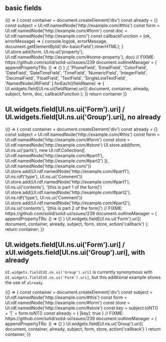 

<Meta title="Forms/fields" />

## basic fields

<Canvas>
  <Story name="basic fields">
    {() => {
      const container = document.createElement('div')
      const already = {}
      const subject = UI.rdf.namedNode('http://example.com/#this')
      const form = UI.rdf.namedNode('http://example.com/#form')
      const doc = UI.rdf.namedNode('http://example.com/')
      const callbackFunction = (ok, errorMessage) => {
        console.log(ok, errorMessage, document.getElementById('div-basicField').innerHTML);
      }
      UI.store.add(form, UI.ns.ui('property'), UI.rdf.namedNode('http://example.com/#some-property'), doc)
      // FIXME: https://github.com/solid/solid-ui/issues/239
      document.outlineManager = {
        appendPropertyTRs: () => {}
      }
      ;[
        'PhoneField',
        'EmailField',
        'ColorField',
        'DateField',
        'DateTimeField',
        'TimeField',
        'NumericField',
        'IntegerField',
        'DecimalField',
        'FloatField',
        'TextField',
        'SingleLineTextField',
        'NamedNodeURIField'
      ].forEach((fieldName) => {
        UI.widgets.field[UI.ns.ui(fieldName).uri](
          document,
          container,
          already,
          subject,
          form,
          doc,
          callbackFunction
        );
      })
      return container
    }}
  </Story>
</Canvas>


## UI.widgets.field[UI.ns.ui('Form').uri] / UI.widgets.field[UI.ns.ui('Group').uri], no already

<Canvas>
  <Story name="form / group, no already">
    {() => {
      const container = document.createElement('div')
      const already = {}
      const subject = UI.rdf.namedNode('http://example.com/#this')
      const form = UI.rdf.namedNode('http://example.com/#form')
      const store = UI.rdf.namedNode('http://example.com/#store')
      UI.store.add(form, UI.ns.ui('parts'), new UI.rdf.Collection([
        UI.rdf.namedNode('http://example.com/#part1'),
        UI.rdf.namedNode('http://example.com/#part2')
      ]), UI.rdf.namedNode('http://example.com/'))
      UI.store.add(UI.rdf.namedNode('http://example.com/#part1'), UI.ns.rdf('type'), UI.ns.ui('Comment'))
      UI.store.add(UI.rdf.namedNode('http://example.com/#part1'), UI.ns.ui('contents'), '[this is part 1 of the form]')
      UI.store.add(UI.rdf.namedNode('http://example.com/#part2'), UI.ns.rdf('type'), UI.ns.ui('Comment'))
      UI.store.add(UI.rdf.namedNode('http://example.com/#part2'), UI.ns.ui('contents'), '[this is part 2 of the form]')
      // FIXME: https://github.com/solid/solid-ui/issues/239
      document.outlineManager = {
        appendPropertyTRs: () => {}
      }
      UI.widgets.field[UI.ns.ui('Form').uri](
        document,
        container,
        already,
        subject,
        form,
        store,
        action('callback')
      );
      return container;
    }}
  </Story>
</Canvas>

## UI.widgets.field[UI.ns.ui('Form').uri] / xUI.widgets.field[UI.ns.ui('Group').uri], with already

`UI.widgets.field[UI.ns.ui('Group').uri]` is currently synonymous with `UI.widgets.field[UI.ns.ui('Form').uri]`, but
 this additional example shows the use of `already`.

<Canvas>
  <Story name="form / group, with already">
    {() => {
      const container = document.createElement('div')
      const subject = UI.rdf.namedNode('http://example.com/#this')
      const form = UI.rdf.namedNode('http://example.com/#form')
      const store = UI.rdf.namedNode('http://example.com/#store')
      const key = subject.toNT() + '|' + form.toNT()
      const already = {
        [key]: true
      }
      // FIXME: https://github.com/solid/solid-ui/issues/239
      document.outlineManager = {
        appendPropertyTRs: () => {}
      }
      UI.widgets.field[UI.ns.ui('Group').uri](
        document,
        container,
        already,
        subject,
        form,
        store,
        action('callback')
      )
      return container;
    }}
  </Story>
</Canvas>